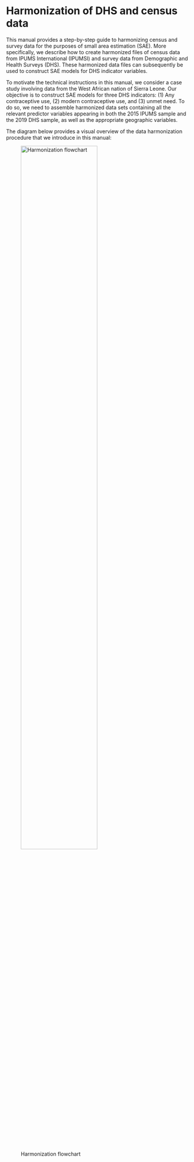 

# Harmonization of DHS and census data

This manual provides a step-by-step guide to harmonizing census and survey data for the purposes of small area estimation (SAE). More specifically, we describe how to create harmonized files of census data from IPUMS International (IPUMSI) and survey data from Demographic and Health Surveys (DHS). These harmonized data files can subsequently be used to construct SAE models for DHS indicator variables.

To motivate the technical instructions in this manual, we consider a case study involving data from the West African nation of Sierra Leone. Our objective is to construct SAE models for three DHS indicators: (1) Any contraceptive use, (2) modern contraceptive use, and (3) unmet need. To do so, we need to assemble harmonized data sets containing all the relevant predictor variables appearing in both the 2015 IPUMS sample and the 2019 DHS sample, as well as the appropriate geographic variables.

The diagram below provides a visual overview of the data harmonization procedure that we introduce in this manual:

![Harmonization flowchart](img//Data Harmonization Flowchart.png){#id .class width=70% height=70%}



